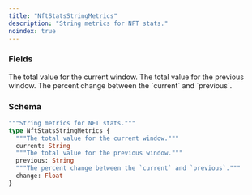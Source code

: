```yaml
---
title: "NftStatsStringMetrics"
description: "String metrics for NFT stats."
noindex: true
---
```


### Fields

<ResponseField name="current" type="String">
  The total value for the current window.
</ResponseField>

<ResponseField name="previous" type="String">
  The total value for the previous window.
</ResponseField>

<ResponseField name="change" type="Float">
  The percent change between the `current` and `previous`.
</ResponseField>

### Schema


```graphql 
"""String metrics for NFT stats."""
type NftStatsStringMetrics {
  """The total value for the current window."""
  current: String
  """The total value for the previous window."""
  previous: String
  """The percent change between the `current` and `previous`."""
  change: Float
}
```
